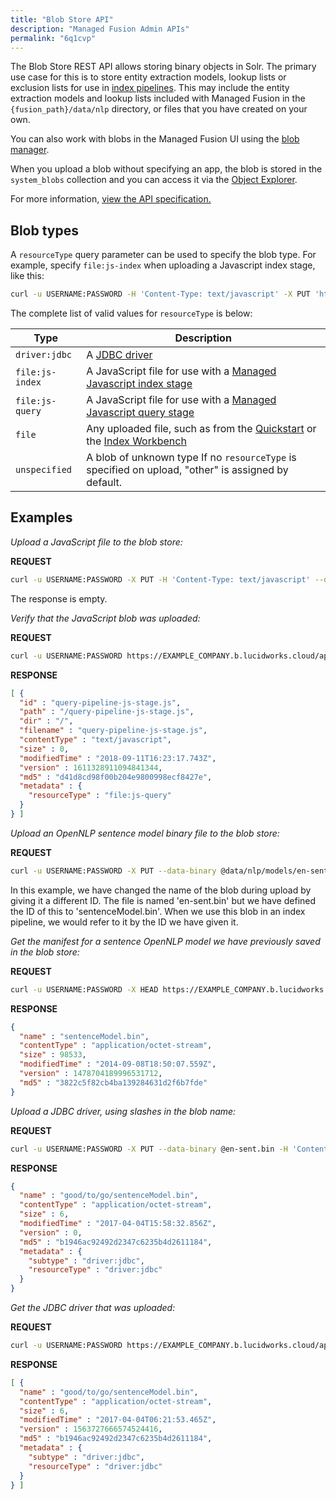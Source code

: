 ```yaml
---
title: "Blob Store API"
description: "Managed Fusion Admin APIs"
permalink: "6q1cvp"
---
```


The Blob Store REST API allows storing binary objects in Solr. The primary use case for this is to store entity extraction models, lookup lists or exclusion lists for use in [index pipelines](/managed-fusion/5.9/50yh1o/index-pipeline-stages). This may include the entity extraction models and lookup lists included with Managed Fusion in the `{fusion_path}/data/nlp` directory, or files that you have created on your own.

You can also work with blobs in the Managed Fusion UI using the [blob manager](/managed-fusion/5.9/03ti2e/blob-storage#the-blob-manager).

When you upload a blob without specifying an app, the blob is stored in the `system_blobs` collection and you can access it via the [Object Explorer](/how-to/j1csqo/use-the-object-explorer).

For more information, [view the API specification.](?open-api=true)

## Blob types

A `resourceType` query parameter can be used to specify the blob type. For example, specify `file:js-index` when uploading a Javascript index stage, like this:

```sh
curl -u USERNAME:PASSWORD -H 'Content-Type: text/javascript' -X PUT 'https://EXAMPLE_COMPANY.b.lucidworks.cloud/api/blobs/index-pipeline-js-stage.js?resourceType=file:js-index' --data-binary @index-pipeline-js-stage.js
```

The complete list of valid values for `resourceType` is below:

| Type | Description |
| --- | --- |
| `driver:jdbc` | A [JDBC driver](/how-to/916/upload-a-jdbc-driver-to-fusion-server) |
| `file:js-index` | A JavaScript file for use with a [Managed Javascript index stage](/managed-fusion/5.9/2iiic4/managed-java-script) |
| `file:js-query` | A JavaScript file for use with a [Managed Javascript query stage](/managed-fusion/5.9/zfwfyr/managed-java-script) |
| `file` | Any uploaded file, such as from the [Quickstart](/how-to/w1eu0z/quickstart) or the [Index Workbench](/managed-fusion/5.9/fqjuhe/index-workbench) |
| `unspecified` | A blob of unknown type  If no `resourceType` is specified on upload, "other" is assigned by default. |

## Examples

*Upload a JavaScript file to the blob store:*

**REQUEST**

```sh
curl -u USERNAME:PASSWORD -X PUT -H 'Content-Type: text/javascript' --data-binary @query-pipeline-js-stage.js https://EXAMPLE_COMPANY.b.lucidworks.cloud/api/blobs/query-pipeline-js-stage.js?resourceType=file:js-query
```

The response is empty.

*Verify that the JavaScript blob was uploaded:*

**REQUEST**

```sh
curl -u USERNAME:PASSWORD https://EXAMPLE_COMPANY.b.lucidworks.cloud/api/blobs?resourceType=file:js-query
```

**RESPONSE**

```json
[ {
  "id" : "query-pipeline-js-stage.js",
  "path" : "/query-pipeline-js-stage.js",
  "dir" : "/",
  "filename" : "query-pipeline-js-stage.js",
  "contentType" : "text/javascript",
  "size" : 0,
  "modifiedTime" : "2018-09-11T16:23:17.743Z",
  "version" : 1611328911094841344,
  "md5" : "d41d8cd98f00b204e9800998ecf8427e",
  "metadata" : {
    "resourceType" : "file:js-query"
  }
} ]
```

*Upload an OpenNLP sentence model binary file to the blob store:*

**REQUEST**

```sh
curl -u USERNAME:PASSWORD -X PUT --data-binary @data/nlp/models/en-sent.bin -H 'Content-type: application/octet-stream' https://EXAMPLE_COMPANY.b.lucidworks.cloud/api/blobs/sentenceModel.bin
```

<Note>
In this example, we have changed the name of the blob during upload by giving it a different ID. The file is named 'en-sent.bin' but we have defined the ID of this to 'sentenceModel.bin'. When we use this blob in an index pipeline, we would refer to it by the ID we have given it.
</Note>

*Get the manifest for a sentence OpenNLP model we have previously saved in the blob store:*

**REQUEST**

```sh
curl -u USERNAME:PASSWORD -X HEAD https://EXAMPLE_COMPANY.b.lucidworks.cloud/api/blobs/sentenceModel.bin
```

**RESPONSE**

```json
{
  "name" : "sentenceModel.bin",
  "contentType" : "application/octet-stream",
  "size" : 98533,
  "modifiedTime" : "2014-09-08T18:50:07.559Z",
  "version" : 1478704189996531712,
  "md5" : "3822c5f82cb4ba139284631d2f6b7fde"
}
```

*Upload a JDBC driver, using slashes in the blob name:*

**REQUEST**

```sh
curl -u USERNAME:PASSWORD -X PUT --data-binary @en-sent.bin -H 'Content-length: 6' -H 'Content-type: application/octet-stream' https://EXAMPLE_COMPANY.b.lucidworks.cloud/api/blobs/good/to/go/sentenceModel.bin?resourceType=driver:jdbc
```

**RESPONSE**

```json
{
  "name" : "good/to/go/sentenceModel.bin",
  "contentType" : "application/octet-stream",
  "size" : 6,
  "modifiedTime" : "2017-04-04T15:58:32.856Z",
  "version" : 0,
  "md5" : "b1946ac92492d2347c6235b4d2611184",
  "metadata" : {
    "subtype" : "driver:jdbc",
    "resourceType" : "driver:jdbc"
  }
}
```

*Get the JDBC driver that was uploaded:*

**REQUEST**

```sh
curl -u USERNAME:PASSWORD https://EXAMPLE_COMPANY.b.lucidworks.cloud/api/blobs?resourceType=driver:jdbc
```

**RESPONSE**

```json
[ {
  "name" : "good/to/go/sentenceModel.bin",
  "contentType" : "application/octet-stream",
  "size" : 6,
  "modifiedTime" : "2017-04-04T06:21:53.465Z",
  "version" : 1563727666574524416,
  "md5" : "b1946ac92492d2347c6235b4d2611184",
  "metadata" : {
    "subtype" : "driver:jdbc",
    "resourceType" : "driver:jdbc"
  }
} ]
```